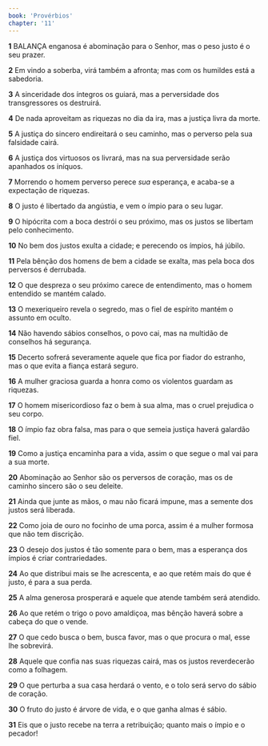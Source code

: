 ```yaml
---
book: 'Provérbios'
chapter: '11'
---
```


**1** BALANÇA enganosa é abominação para o Senhor, mas o peso justo é o seu prazer.

**2** Em vindo a soberba, virá também a afronta; mas com os humildes está a sabedoria.

**3** A sinceridade dos íntegros os guiará, mas a perversidade dos transgressores os destruirá.

**4** De nada aproveitam as riquezas no dia da ira, mas a justiça livra da morte.

**5** A justiça do sincero endireitará o seu caminho, mas o perverso pela sua falsidade cairá.

**6** A justiça dos virtuosos os livrará, mas na sua perversidade serão apanhados os iníquos.

**7** Morrendo o homem perverso perece _sua_ esperança, e acaba-se a expectação de riquezas.

**8** O justo é libertado da angústia, e vem o ímpio para o seu lugar.

**9** O hipócrita com a boca destrói o seu próximo, mas os justos se libertam pelo conhecimento.

**10** No bem dos justos exulta a cidade; e perecendo os ímpios, há júbilo.

**11** Pela bênção dos homens de bem a cidade se exalta, mas pela boca dos perversos é derrubada.

**12** O que despreza o seu próximo carece de entendimento, mas o homem entendido se mantém calado.

**13** O mexeriqueiro revela o segredo, mas o fiel de espírito mantém o assunto em oculto.

**14** Não havendo sábios conselhos, o povo cai, mas na multidão de conselhos há segurança.

**15** Decerto sofrerá severamente aquele que fica por fiador do estranho, mas o que evita a fiança estará seguro.

**16** A mulher graciosa guarda a honra como os violentos guardam as riquezas.

**17** O homem misericordioso faz o bem à sua alma, mas o cruel prejudica o seu corpo.

**18** O ímpio faz obra falsa, mas para o que semeia justiça haverá galardão fiel.

**19** Como a justiça encaminha para a vida, assim o que segue o mal vai para a sua morte.

**20** Abominação ao Senhor são os perversos de coração, mas os de caminho sincero são o seu deleite.

**21** Ainda que junte as mãos, o mau não ficará impune, mas a semente dos justos será liberada.

**22** Como joia de ouro no focinho de uma porca, assim é a mulher formosa que não tem discrição.

**23** O desejo dos justos é tão somente para o bem, mas a esperança dos ímpios é criar contrariedades.

**24** Ao que distribui mais se lhe acrescenta, e ao que retém mais do que é justo, é para a sua perda.

**25** A alma generosa prosperará e aquele que atende também será atendido.

**26** Ao que retém o trigo o povo amaldiçoa, mas bênção haverá sobre a cabeça do que o vende.

**27** O que cedo busca o bem, busca favor, mas o que procura o mal, esse lhe sobrevirá.

**28** Aquele que confia nas suas riquezas cairá, mas os justos reverdecerão como a folhagem.

**29** O que perturba a sua casa herdará o vento, e o tolo será servo do sábio de coração.

**30** O fruto do justo é árvore de vida, e o que ganha almas é sábio.

**31** Eis que o justo recebe na terra a retribuição; quanto mais o ímpio e o pecador!
